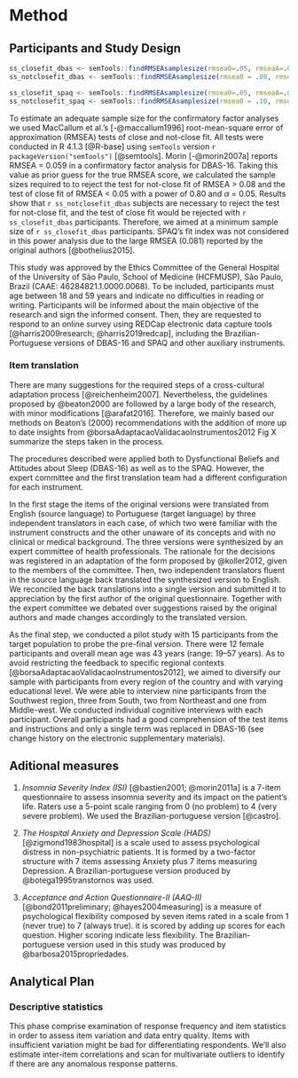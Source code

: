 
# Method

## Participants and Study Design

```r
ss_closefit_dbas <- semTools::findRMSEAsamplesize(rmsea0=.05, rmseaA=.059, df=98, power=.80)
ss_notclosefit_dbas <- semTools::findRMSEAsamplesize(rmsea0 = .08, rmseaA = .059, df=98, power=.80)

ss_closefit_spaq <- semTools::findRMSEAsamplesize(rmsea0=.05, rmseaA=.08, df=19, power=.80)
ss_notclosefit_spaq <- semTools::findRMSEAsamplesize(rmsea0 = .10, rmseaA = .08, df=19, power=.80)

```

To estimate an adequate sample size for the confirmatory factor analyses we used MacCallum et al.’s [-@maccallum1996] root-mean-square error of approximation (RMSEA) tests of close and not-close fit. All tests were conducted in R 4.1.3 [@R-base] using `semTools` version `r packageVersion("semTools")` [@semtools]. Morin [-@morin2007a] reports RMSEA = 0.059 in a confirmatory factor analysis for DBAS-16. Taking this value as prior guess for the true RMSEA score, we calculated the sample sizes required to to reject the test for not-close fit of RMSEA > 0.08 and the test of close fit of RMSEA < 0.05 with a power of 0.80 and $\alpha$ = 0.05. Results show that `r ss_notclosefit_dbas` subjects are necessary to reject the test for not-close fit, and the test of close fit would be rejected with `r ss_closefit_dbas` participants. Therefore, we aimed at a minimum sample size of `r ss_closefit_dbas` participants. SPAQ's fit index was not considered in this power analysis due to the large RMSEA (0.081) reported by the original authors [@bothelius2015].

This study was approved by the Ethics Committee of the General Hospital of the University of São Paulo, School of Medicine (HCFMUSP), São Paulo, Brazil (CAAE: 46284821.1.0000.0068). To be included, participants must age between 18 and 59 years and indicate no difficulties in reading or writing. Participants will be informed about the main objective of the research and sign the informed consent. Then, they are requested to respond to an online survey using REDCap electronic data capture tools [@harris2009research; @harris2019redcap], including the Brazilian-Portuguese versions of DBAS-16 and SPAQ and other auxiliary instruments.

### Item translation

There are many suggestions for the required steps of a cross-cultural adaptation process [@reichenheim2007]. Nevertheless, the guidelines proposed by @beaton2000 are followed by a large body of the research, with minor modifications [@arafat2016]. Therefore, we mainly based our methods on Beaton's (2000) recommendations with the addition of more up to date insights from @borsaAdaptacaoValidacaoInstrumentos2012 Fig X summarize the steps taken in the process.

The procedures described were applied both to Dysfunctional Beliefs and Attitudes about Sleep (DBAS-16) as well as to the SPAQ. However, the expert committee and the first translation team had a different configuration for each instrument.

In the first stage the items of the original versions were translated from English (source language) to Portuguese (target language) by three independent translators in each case, of which two were familiar with the instrument constructs and the other unaware of its concepts and with no clinical or medical background. The three versions were synthesized by an expert committee of health professionals. The rationale for the decisions was registered in an adaptation of the form proposed by @koller2012, given to the members of the committee. Then, two independent translators fluent in the source language back translated the synthesized version to English. We reconciled the back translations into a single version and submitted it to appreciation by the first author of the original questionnaire. Together with the expert committee we debated over suggestions raised by the original authors and made changes accordingly to the translated version. 

As the final step, we conducted a pilot study with 15 participants from the target population to probe the pre-final version. There were 12 female participants and overall mean age was 43 years (range: 19--57 years). As to avoid restricting the feedback to specific regional contexts [@borsaAdaptacaoValidacaoInstrumentos2012], we aimed to diversify our sample with participants from every region of the country and with varying educational level. We were able to interview nine participants from the Southwest region, three from South, two from Northeast and one from Middle-west. We conducted individual cognitive interviews with each participant. Overall participants had a good comprehension of the test items and instructions and only a single term was replaced in DBAS-16 (see change history on the electronic supplementary materials).

## Aditional measures

1. *Insomnia Severity Index (ISI)* [@bastien2001; @morin2011a] is a 7-item questionnaire to assess insomnia severity and its impact on the patient's life. Raters use a 5-point scale ranging from 0 (no problem) to 4 (very severe problem). We used the Brazilian-portuguese version [@castro].

2. *The Hospital Anxiety and Depression Scale (HADS)* [@zigmond1983hospital] is a scale used to assess psychological distress in non-psychiatric patients. It is formed by a two-factor structure with 7 items assessing Anxiety plus 7 items measuring Depression. A Brazilian-portuguese version produced by @botega1995transtornos was used.

3. *Acceptance and Action Questionnaire-II (AAQ-II)* [@bond2011preliminary; @hayes2004measuring] is a measure of psychological flexibility composed by seven items rated in a scale from 1 (never true) to 7 (always true). it is scored by adding up scores for each question. Higher scoring indicate less flexibility. The Brazilian-portuguese version used in this study was produced by @barbosa2015propriedades.

## Analytical Plan

### Descriptive statistics

This phase comprise examination of response frequency and item statistics in order to assess item variation and data entry quality. Items with insufficient variation might be bad for differentiating respondents. We'll also estimate inter-item correlations and scan for multivariate outliers to identify if there are any anomalous response patterns.

